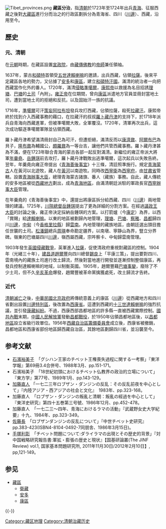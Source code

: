 {{more footnotes|time=2018-04-07T16:08:23+00:00}}

[[File:Tibet_provinces.png|thumb]]
'''藏區分治'''，指[[清朝|清朝]]於1723年至1724年出兵[[青海|青海]]、征服西藏之後對[[大藏區|大藏區]]進行分而治之的行政區劃拆分為青海省、四川（[[川邊|川邊]]）、西藏，沿用至今。

== 歷史 ==
=== 元、清朝 ===
在[[元朝|元朝]]時期，在藏區設置[[宣政院|宣政院]]，由[[藏傳佛教|藏傳佛教]]的[[帝師|帝師]]兼任領袖。

1637年，蒙古[[和碩特|和碩特]]首領受[[五世達賴喇嘛|五世達賴喇嘛]]的邀請，出兵西藏，佔領[[拉薩|拉薩]]。後來平定藏區各地的勢力，又佔據了[[安多|安多]]和[[康區|康區]]，建立[[和碩特汗國|和碩特汗國]]。滿清的統治者一向把西藏當作化外的番人。1720年，滿清[[準噶爾之役|侵略準噶爾]]，[[康熙帝|康熙帝]]以救援為名目招誘[[理塘|理塘]]、[[巴塘|巴塘]]的[[土司|土司]]「內附」。[[雍正帝|雍正帝]]在位期間，曾向[[康區|康區]]派遣地方官員並冊封當地土司，遭到當地土司的拒絕和反抗，以及固始汗一族的抗議。

1716年，[[準噶爾汗國|準噶爾]]可汗[[策妄阿拉布坦|策妄阿拉布坦]]發兵攻打西藏，佔領拉薩，殺死[[拉藏汗|拉藏汗]]。康熙帝終於找到介入西藏事務的藉口，在拉藏汗的叔叔[[羅卜藏丹津|羅卜藏丹津]]的支持下，於1718年派兵自青海向西藏進軍，但被準噶爾大敗，全軍覆沒。1720年，清軍再次出兵，這次成功驅逐準噶爾軍隊並佔領西藏。

羅卜藏丹津希望滿清冊封自己為可汗，但遭拒絕，滿清反而以[[康濟鼐|康濟鼐]]、[[阿爾布巴|阿爾布巴]]為貝子，[[隆布鼐|隆布鼐]]為輔國公，[[頗羅鼐|頗羅鼐]]為一等台吉，讓他們共管西藏事務。羅卜藏丹津甚為不滿，便在1723年聯合青海的蒙古各部一起反對滿清。新繼位的雍正帝派大將軍[[年羹堯|年羹堯]]、[[岳鍾琪|岳鍾琪]]前去攻打，羅卜藏丹津戰敗出逃準噶爾，這次起兵以失敗告終。翌年，年羹堯向雍正帝提出《[[青海善後事宜|青海善後事宜]]》十三條，清廷照準施行。規定[[青海蒙古|青海蒙古]]人在黃河以北遊牧，藏人在[[黃河|黃河]]以南遊牧。同時改[[西寧衛|西寧衛]]為[[西寧府|西寧府]]，由[[甘肅省|甘肅省]]管轄。設置[[青海辦事大臣|青海辦事大臣]]，總理青海蒙古諸旗、番人（藏族）事務。自此，藏人傳統的安多地區被從[[西藏地方|西藏地方]]劃出，成為[[青海地區|青海地區]]，由滿清朝廷派駐的軍政長官[[西寧辦事大臣|西寧辦事大臣]]管理。

在年羹堯的《青海善後事宜》中，還提出將康區拆分給西藏、四川（[[川邊|川邊]]）兩地管理的建議。1725年，[[川陝總督|川陝總督]][[岳鍾琪|岳鍾琪]]提出了更為詳細的分割方案。在經過[[議政王大臣|議政王大臣]]的討論之後，雍正帝決定採納岳鍾琪的方案。以打箭爐（今[[康定市|康定]]）為界，以西「賞賜」給[[達賴喇嘛|達賴喇嘛]]。以東的地區被劃歸內地管理，[[理塘|理塘]]、[[巴塘|巴塘]]、[[察雅|察雅]]、[[昌都|昌都]]歸四川[[川邊|川邊]]，[[中甸|中甸]]（今[[香格里拉縣|香格里拉縣]]）歸[[雲南|雲南]]。內地管理的藏族地區，由朝廷選出頭目擔任世襲的土司。[[松潘鎮|松潘鎮]]總兵[[周瑛|周瑛]]奉命勘定疆界，以南墩、寧静山為界，豎立分界碑。嶺東的巴塘屬四川[[川邊|川邊]]，嶺西屬西藏，宗吽察卡、中甸歸雲南管理。

1903年發生[[英國侵藏戰爭|英國侵藏戰爭]]，英軍進入[[拉薩|拉薩]]，促使清政府重視對藏區的控制。1904年（光緒三十年），[[建昌道|建昌道]][[趙爾豐|趙爾豐]]向四川總督[[錫良|錫良]]上「平康三策」，提出要對四川、雲南境內的藏族土司進行改土歸流，然後對當地進行開發並逐漸控制整個康區，再發兵控制達賴喇嘛的地域，以制衡英國。1905年，趙爾豐藉[[巴塘事變|巴塘事變]]，廢除了不少土司，但不久[[辛亥革命|辛亥革命]]爆發，趙爾豐被革命黨擒獲處死，改土歸流才告終。

=== 近代 ===
[[清朝滅亡|清朝滅亡]]之後，[[中華民國北京政府|中華民國北京政府]]將傳統意義上的康區（[[川邊|川邊]]）從西藏地方和四川省劃出設置[[川邊特別區|川邊特別區]]，後改置為[[西康省|西康省]]。這遭到西藏的[[十三世達賴喇嘛|十三世達賴喇嘛]]的強烈抗議，並引發[[康藏糾紛|康藏糾紛]]。不過，西康西部昌都地區的許多縣一直被西藏實際控制。[[國共內戰|國共內戰]]末期，[[中國人民解放軍|中國人民解放軍]]發動[[昌都戰役|昌都戰役]]，於1950年佔領昌都地區後，以[[昌都地區_(省級)|昌都地區]]設立省級行政單位。1956年[[西藏自治區籌備委員會|西藏自治區籌備委員會]]成立後，西康省被撤銷，昌都地區和西康省部份地區歸西藏自治區，其餘地區劃歸四川省，並沿襲至今。

== 参考文献 ==
* [[石濱裕美子|石濱裕美子]]　「グシハン王家のチベット王権喪失過程に関する一考察」『東洋学報』第69冊3.4合併号、1988年3月、pp.151-171。
* 石濱裕美子　「18世紀初頭におけるチベット仏教界の政治的立場について」『東方学』第77号、1989年1月、pp.143-129。
* [[加藤直人|加藤直人]] 「一七二三年ロブザン・ダンジンの反乱：その反乱前夜を中心として」『内陸アジア・西アジアの社会と文化』　1983年、pp.323-168。
* 加藤直人　「ロブザン・ダンジンの叛亂と清朝：叛亂の經過を中心として」『東洋史研究』第四十五巻第三号號、1986年12月、pp.452-478。
* 加藤直人　「一七二三〜四年、青海におけるラマの活動」『武蔵野女史大学紀要』十九、1984年、pp.323-349。
*[[佐藤長|佐藤長]]　「ロブザンダンジンの反乱について」『中世チベット史研究』pp.383-423(ISBN4-8104-0492-7同朋舎、1986年3月15日)。
*[[手塚利彰|手塚利彰]]　「チベット問題について:ダライラマの出現とその歴史的背景」『対中国戦略研究報告書:軍拡・膨張の歴史と現状』【国基研論叢(The JINF Review) vol.1, 国家基本問題研究所, 2011年11月30日/2012年2月10日】, pp,121-149。

== 参见 ==
* [[藏區|藏區]]
** [[衛藏|衛藏]]
** [[安多地区|安多]]
** [[康區|康區]]


{{-}}
{{藏区}}
{{清朝歷史事件}}
{{Tibet topics}}

[[Category:藏区地理|Category:藏区地理]]
[[Category:清朝治藏历史|Category:清朝治藏历史]]